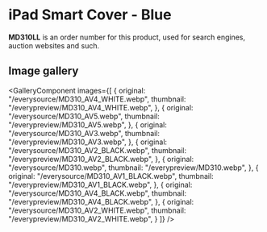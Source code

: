 
# iPad Smart Cover - Blue

<Callout type='info' emoji='👉🏻'>**MD310LL** is an order number for this product, used for search engines, auction websites and such.</Callout>

## Image gallery

<GalleryComponent
    images={[
      {
        original: "/everysource/MD310_AV4_WHITE.webp",
        thumbnail: "/everypreview/MD310_AV4_WHITE.webp",
      },
      {
        original: "/everysource/MD310_AV5.webp",
        thumbnail: "/everypreview/MD310_AV5.webp",
      },
      {
        original: "/everysource/MD310_AV3.webp",
        thumbnail: "/everypreview/MD310_AV3.webp",
      },
      {
        original: "/everysource/MD310_AV2_BLACK.webp",
        thumbnail: "/everypreview/MD310_AV2_BLACK.webp",
      },
      {
        original: "/everysource/MD310.webp",
        thumbnail: "/everypreview/MD310.webp",
      },
      {
        original: "/everysource/MD310_AV1_BLACK.webp",
        thumbnail: "/everypreview/MD310_AV1_BLACK.webp",
      },
      {
        original: "/everysource/MD310_AV4_BLACK.webp",
        thumbnail: "/everypreview/MD310_AV4_BLACK.webp",
      },
      {
        original: "/everysource/MD310_AV2_WHITE.webp",
        thumbnail: "/everypreview/MD310_AV2_WHITE.webp",
      }
    ]}
  />
